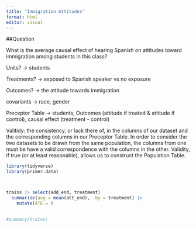 ```yaml
---
title: "Immigration Attitudes"
format: html
editor: visual
---
```



##Question

What is the average causal effect of hearing Spanish on attitudes toward immigration among students in this class? 

Units? -> students 

Treatments? -> exposed to Spanish speaker vs no exposure

Outcomes? -> the attitude towards immigration 

covariants -> race, gender

Preceptor Table -> students, Outcomes (attitude if treated & attitude if control), causal effect (treatment - control)



Valitidy: the consistency, or lack there of, in the columns of our dataset and the corresponding columns in our Preceptor Table. In order to consider the two datasets to be drawn from the same population, the columns from one must be have a valid correspondence with the columns in the other. Validity, if true (or at least reasonable), allows us to construct the Population Table.






```r
library(tidyverse)
library(primer.data)



trains |> select(add_end, treatment)
  summarise(avg = mean(att_end), .by = treatment) |>
    mutate(ATE = )
    

#summary(trains)
```
